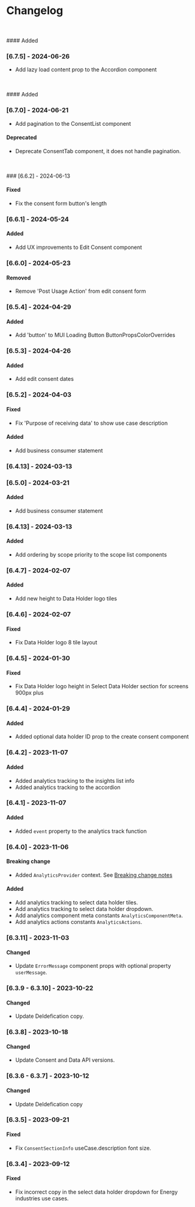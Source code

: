 
<Meta title="Changelog" />

# Changelog

<br />
<br />
#### Added

### [6.7.5] - 2024-06-26

- Add lazy load content prop to the Accordion component

<br />
<br />
#### Added

### [6.7.0] - 2024-06-21

- Add pagination to the ConsentList component

#### Deprecated

- Deprecate ConsentTab component, it does not handle pagination.

<br />
<br />
### [6.6.2] - 2024-06-13

#### Fixed

- Fix the consent form button's length

### [6.6.1] - 2024-05-24

#### Added

- Add UX improvements to Edit Consent component

### [6.6.0] - 2024-05-23

#### Removed

- Remove 'Post Usage Action' from edit consent form

### [6.5.4] - 2024-04-29

#### Added

- Add 'button' to MUI Loading Button ButtonPropsColorOverrides

### [6.5.3] - 2024-04-26

#### Added

- Add edit consent dates

### [6.5.2] - 2024-04-03

#### Fixed

- Fix 'Purpose of receiving data' to show use case description

#### Added

- Add business consumer statement

### [6.4.13] - 2024-03-13

### [6.5.0] - 2024-03-21

#### Added

- Add business consumer statement

### [6.4.13] - 2024-03-13

#### Added

- Add ordering by scope priority to the scope list components

### [6.4.7] - 2024-02-07

#### Added

- Add new height to Data Holder logo tiles

### [6.4.6] - 2024-02-07

#### Fixed

- Fix Data Holder logo 8 tile layout

### [6.4.5] - 2024-01-30

#### Fixed

- Fix Data Holder logo height in Select Data Holder section for screens 900px plus

### [6.4.4] - 2024-01-29

#### Added

- Added optional data holder ID prop to the create consent component

### [6.4.2] - 2023-11-07

#### Added

- Added analytics tracking to the insights list info
- Added analytics tracking to the accordion

### [6.4.1] - 2023-11-07

#### Added

- Added `event` property to the analytics track function

### [6.4.0] - 2023-11-06

#### Breaking change

- Added `AnalyticsProvider` context. See [Breaking change notes](/story/breaking-change-notes--page)

#### Added

- Add analytics tracking to select data holder tiles.
- Add analytics tracking to select data holder dropdown.
- Add analytics component meta constants `AnalyticsComponentMeta`.
- Add analytics actions constants `AnalyticsActions`.

### [6.3.11] - 2023-11-03

#### Changed

- Update `ErrorMessage` component props with optional property `userMessage`.

### [6.3.9 - 6.3.10] - 2023-10-22

#### Changed

- Update DeIdefication copy.

### [6.3.8] - 2023-10-18

#### Changed

- Update Consent and Data API versions.

### [6.3.6 - 6.3.7] - 2023-10-12

#### Changed

- Update DeIdefication copy

### [6.3.5] - 2023-09-21

#### Fixed

- Fix `ConsentSectionInfo` useCase.description font size.

### [6.3.4] - 2023-09-12

#### Fixed

- Fix incorrect copy in the select data holder dropdown for Energy industries use cases.
